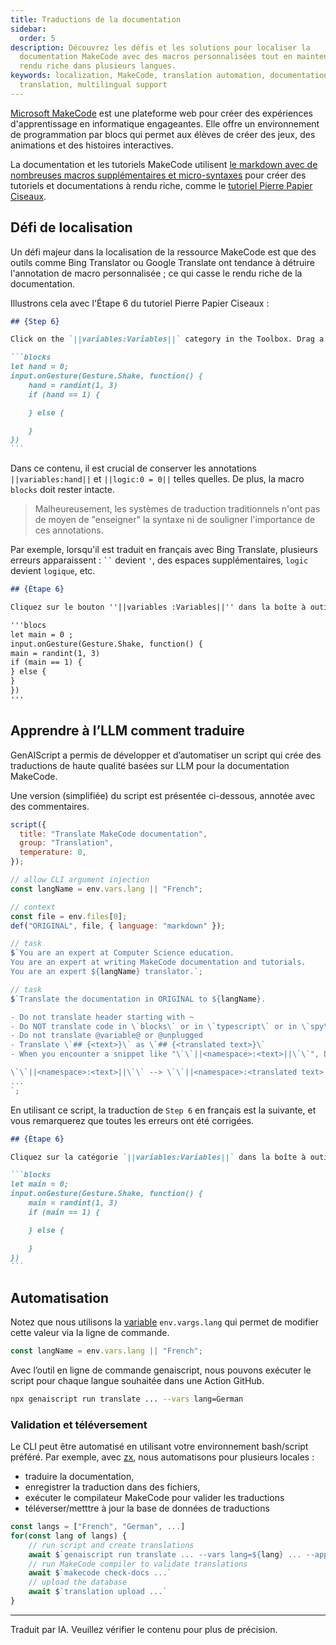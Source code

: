 ```yaml
---
title: Traductions de la documentation
sidebar:
  order: 5
description: Découvrez les défis et les solutions pour localiser la
  documentation MakeCode avec des macros personnalisées tout en maintenant un
  rendu riche dans plusieurs langues.
keywords: localization, MakeCode, translation automation, documentation
  translation, multilingual support
---
```


[Microsoft MakeCode](https://makecode.com) est une plateforme web pour créer des expériences d'apprentissage en informatique engageantes. Elle offre un environnement de programmation par blocs qui permet aux élèves de créer des jeux, des animations et des histoires interactives.

La documentation et les tutoriels MakeCode utilisent [le markdown avec de nombreuses macros supplémentaires et micro-syntaxes](https://makecode.com/writing-docs) pour créer des tutoriels et documentations à rendu riche, comme le [tutoriel Pierre Papier Ciseaux](https://makecode.microbit.org/projects/rock-paper-scissors).

## Défi de localisation

Un défi majeur dans la localisation de la ressource MakeCode est que des outils comme Bing Translator ou Google Translate ont tendance à détruire l'annotation de macro personnalisée ; ce qui casse le rendu riche de la documentation.

Illustrons cela avec l'Étape 6 du tutoriel Pierre Papier Ciseaux :

````markdown wrap
## {Step 6}

Click on the `||variables:Variables||` category in the Toolbox. Drag a `||variables:hand||` block out and drop it into the `||logic:0 = 0||` comparison block replacing the first **0**. Click on the second 0 in the comparison block and change to **1**.

```blocks
let hand = 0;
input.onGesture(Gesture.Shake, function() {
    hand = randint(1, 3)
    if (hand == 1) {

    } else {

    }
})
```
````

Dans ce contenu, il est crucial de conserver les annotations `||variables:hand||` et `||logic:0 = 0||` telles quelles. De plus, la macro `blocks` doit rester intacte.

> Malheureusement, les systèmes de traduction traditionnels n'ont pas de moyen de "enseigner" la syntaxe ni de souligner l'importance de ces annotations.

Par exemple, lorsqu'il est traduit en français avec Bing Translate, plusieurs erreurs apparaissent : ` `` ` devient `'`, des espaces supplémentaires, `logic` devient `logique`, etc.

```markdown wrap
## {Étape 6}

Cliquez sur le bouton ''||variables :Variables||'' dans la boîte à outils. Faites glisser un ''||variables :main||'' et déposez-le dans le fichier ''||logique :0 = 0||'' en remplacement du premier **0**. Cliquez sur le deuxième 0 dans le bloc de comparaison et passez à **1**.

'''blocs
let main = 0 ;
input.onGesture(Gesture.Shake, function() {
main = randint(1, 3)
if (main == 1) {
} else {
}
})
'''
```

## Apprendre à l’LLM comment traduire

GenAIScript a permis de développer et d’automatiser un script qui crée des traductions de haute qualité basées sur LLM pour la documentation MakeCode.

Une version (simplifiée) du script est présentée ci-dessous, annotée avec des commentaires.

```js wrap
script({
  title: "Translate MakeCode documentation",
  group: "Translation",
  temperature: 0,
});

// allow CLI argument injection
const langName = env.vars.lang || "French";

// context
const file = env.files[0];
def("ORIGINAL", file, { language: "markdown" });

// task
$`You are an expert at Computer Science education. 
You are an expert at writing MakeCode documentation and tutorials. 
You are an expert ${langName} translator.`;

// task
$`Translate the documentation in ORIGINAL to ${langName}.

- Do not translate header starting with ~
- Do NOT translate code in \`blocks\` or in \`typescript\` or in \`spy\` or in \`python\`. However, you can should comments.
- Do not translate @variable@ or @unplugged
- Translate \`## {<text>}\` as \`## {<translated text>}\`
- When you encounter a snippet like "\`\`||<namespace>:<text>||\`\`", DO NOT translate <namespace> and DO translate text.

\`\`||<namespace>:<text>||\`\` --> \`\`||<namespace>:<translated text>||\`\`
...
`;
```

En utilisant ce script, la traduction de `Step 6` en français est la suivante, et vous remarquerez que toutes les erreurs ont été corrigées.

````markdown wrap
## {Étape 6}

Cliquez sur la catégorie `||variables:Variables||` dans la boîte à outils. Faites glisser un bloc `||variables:main||` et déposez-le dans le bloc de comparaison `||logic:0 = 0||`, en remplaçant le premier **0**. Cliquez sur le deuxième 0 dans le bloc de comparaison et changez-le en **1**.

```blocks
let main = 0;
input.onGesture(Gesture.Shake, function() {
    main = randint(1, 3)
    if (main == 1) {

    } else {

    }
})
```
````

## Automatisation

Notez que nous utilisons la [variable](../../reference/scripts/variables/) `env.vargs.lang` qui permet de modifier cette valeur via la ligne de commande.

```js
const langName = env.vars.lang || "French";
```

Avec l’outil en ligne de commande genaiscript, nous pouvons exécuter le script pour chaque langue souhaitée dans une Action GitHub.

```sh
npx genaiscript run translate ... --vars lang=German
```

### Validation et téléversement

Le CLI peut être automatisé en utilisant votre environnement bash/script préféré. Par exemple, avec [zx](https://google.github.io/zx/), nous automatisons pour plusieurs locales :

- traduire la documentation,
- enregistrer la traduction dans des fichiers,
- exécuter le compilateur MakeCode pour valider les traductions
- téléverser/metttre à jour la base de données de traductions

```js wrap title="ai-translation.mjs"
const langs = ["French", "German", ...]
for(const lang of langs) {
    // run script and create translations
    await $`genaiscript run translate ... --vars lang=${lang} ... --apply-edits`
    // run MakeCode compiler to validate translations
    await $`makecode check-docs ...`
    // upload the database
    await $`translation upload ...`
}
```

<hr />

Traduit par IA. Veuillez vérifier le contenu pour plus de précision.
